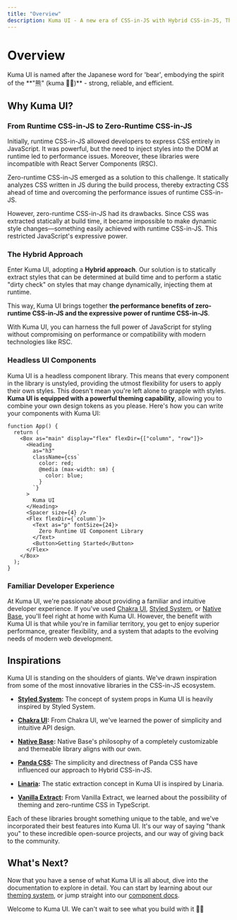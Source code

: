 ```yaml
---
title: "Overview"
description: Kuma UI - A new era of CSS-in-JS with Hybrid CSS-in-JS, Theming and Universal UI Components
---
```



# Overview

<Callout type="info">
  Kuma UI is named after the Japanese word for 'bear', embodying the spirit of
  the **"熊" (kuma 🐻‍❄️)** - strong, reliable, and efficient.
</Callout>

## Why Kuma UI?

### From Runtime CSS-in-JS to Zero-Runtime CSS-in-JS

Initially, runtime CSS-in-JS allowed developers to express CSS entirely in JavaScript. It was powerful, but the need to inject styles into the DOM at runtime led to performance issues. Moreover, these libraries were incompatible with React Server Components (RSC).

Zero-runtime CSS-in-JS emerged as a solution to this challenge. It statically analyzes CSS written in JS during the build process, thereby extracting CSS ahead of time and overcoming the performance issues of runtime CSS-in-JS.

However, zero-runtime CSS-in-JS had its drawbacks. Since CSS was extracted statically at build time, it became impossible to make dynamic style changes—something easily achieved with runtime CSS-in-JS. This restricted JavaScript's expressive power.

### The Hybrid Approach

Enter Kuma UI, adopting a **Hybrid approach**. Our solution is to statically extract styles that can be determined at build time and to perform a static "dirty check" on styles that may change dynamically, injecting them at runtime.

This way, Kuma UI brings together **the performance benefits of zero-runtime CSS-in-JS and the expressive power of runtime CSS-in-JS**.

With Kuma UI, you can harness the full power of JavaScript for styling without compromising on performance or compatibility with modern technologies like RSC.

### Headless UI Components

Kuma UI is a headless component library. This means that every component in the library is unstyled, providing the utmost flexibility for users to apply their own styles. This doesn't mean you're left alone to grapple with styles. **Kuma UI is equipped with a powerful theming capability**, allowing you to combine your own design tokens as you please. Here's how you can write your components with Kuma UI:

```tsx
function App() {
  return (
    <Box as="main" display="flex" flexDir={["column", "row"]}>
      <Heading
        as="h3"
        className={css`
          color: red;
          @media (max-width: sm) {
            color: blue;
          }
        `}
      >
        Kuma UI
      </Heading>
      <Spacer size={4} />
      <Flex flexDir={`column`}>
        <Text as="p" fontSize={24}>
          Zero Runtime UI Component Library
        </Text>
        <Button>Getting Started</Button>
      </Flex>
    </Box>
  );
}
```

### Familiar Developer Experience

At Kuma UI, we're passionate about providing a familiar and intuitive developer experience. If you've used [Chakra UI](https://chakra-ui.com/), [Styled System](https://styled-system.com/), or [Native Base](https://nativebase.io/), you'll feel right at home with Kuma UI. However, the benefit with Kuma UI is that while you're in familiar territory, you get to enjoy superior performance, greater flexibility, and a system that adapts to the evolving needs of modern web development.

## Inspirations

Kuma UI is standing on the shoulders of giants. We've drawn inspiration from some of the most innovative libraries in the CSS-in-JS ecosystem.

- **[Styled System](https://styled-system.com/):** The concept of system props in Kuma UI is heavily inspired by Styled System.

- **[Chakra UI](https://chakra-ui.com/):** From Chakra UI, we've learned the power of simplicity and intuitive API design.

- **[Native Base](https://nativebase.io/):** Native Base's philosophy of a completely customizable and themeable library aligns with our own.

- **[Panda CSS](https://panda-css.com/):** The simplicity and directness of Panda CSS have influenced our approach to Hybrid CSS-in-JS.

- **[Linaria](https://github.com/callstack/linaria):** The static extraction concept in Kuma UI is inspired by Linaria.

- **[Vanilla Extract](https://vanilla-extract.style/):** From Vanilla Extract, we learned about the possibility of theming and zero-runtime CSS in TypeScript.

Each of these libraries brought something unique to the table, and we've incorporated their best features into Kuma UI. It's our way of saying "thank you" to these incredible open-source projects, and our way of giving back to the community.

## What's Next?

Now that you have a sense of what Kuma UI is all about, dive into the documentation to explore in detail. You can start by learning about our [theming system](/docs/Theme/CustomizingTheme), or jump straight into our [component docs](/docs/Components/Box).

Welcome to Kuma UI. We can't wait to see what you build with it 🐻‍❄️